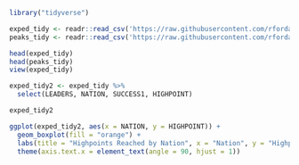 ```r
library("tidyverse")
```
```r
exped_tidy <- readr::read_csv('https://raw.githubusercontent.com/rfordatascience/tidytuesday/main/data/2025/2025-01-21/exped_tidy.csv')
peaks_tidy <- readr::read_csv('https://raw.githubusercontent.com/rfordatascience/tidytuesday/main/data/2025/2025-01-21/peaks_tidy.csv')
```


```r
head(exped_tidy)
head(peaks_tidy)
view(exped_tidy)
```
```r
exped_tidy2 <- exped_tidy %>%
  select(LEADERS, NATION, SUCCESS1, HIGHPOINT) 

exped_tidy2
```


```r
ggplot(exped_tidy2, aes(x = NATION, y = HIGHPOINT)) +
  geom_boxplot(fill = "orange") +
  labs(title = "Highpoints Reached by Nation", x = "Nation", y = "Highpoint (m)") +
  theme(axis.text.x = element_text(angle = 90, hjust = 1)) 
```

